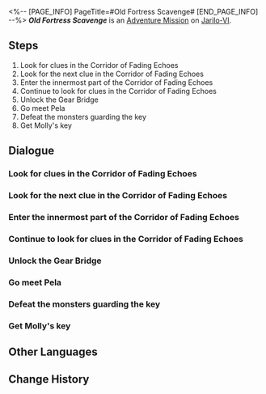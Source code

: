 <%-- [PAGE_INFO]
PageTitle=#Old Fortress Scavenge#
[END_PAGE_INFO] --%>
{{Stub|Dialogue.}}
{{Mission Infobox
|id            = 2011303
|title         = 
|image         = <!--Mission Old Fortress Scavenge.png-->
|type          = Adventure
|event_name    = 
|chapter       = 
|requirements  = {{subst:void|<!--Unknown: {"Type":"Manual"}-->}}
|summary       = <!--official mission summary from Fate's Atlas-->
|characters    = Findie; Pela; Trailblazer
|startLocation = [[Jarilo-VI]] - [[Corridor of Fading Echoes]]
|world         = Jarilo-VI
|area          = Corridor of Fading Echoes
|prev          = 
|next          = Ancestor's Drill Bit
|rewards       = 
}}
'''''Old Fortress Scavenge''''' is an [[Adventure Mission]] on [[Jarilo-VI]].

==Steps==
# Look for clues in the Corridor of Fading Echoes
# Look for the next clue in the Corridor of Fading Echoes
# Enter the innermost part of the Corridor of Fading Echoes
# Continue to look for clues in the Corridor of Fading Echoes
# Unlock the Gear Bridge
# Go meet Pela
# Defeat the monsters guarding the key
# Get Molly's key

<!--
==Gameplay Notes==

--><!--
==Trial Character==

-->
==Dialogue==
{{Stub Dialogue}}
{{Dialogue End}}

===Look for clues in the Corridor of Fading Echoes{{subst:void|<!--201130302-->}}===
{{Mission Description|type=adventure|location=Corridor of Fading Echoes|update|You and Pela have come to the depths of the Corridor of Fading Echoes, and decide to start to look for the entrance from here.<br />The Corridor of Fading Echoes feels different today... Be careful and proceed cautiously.}}
{{Dialogue Start}}
:{{tx}}
{{Dialogue End}}

===Look for the next clue in the Corridor of Fading Echoes{{subst:void|<!--201130303-->}}===
{{Mission Description|type=adventure|location=Corridor of Fading Echoes|update|You and Pela have come to the depths of the Corridor of Fading Echoes, and decide to start looking for the entrance from here.<br />Soon, you find a useful clue, but this is just the beginning. It looks like old Balakin didn't want you to solve the puzzle easily... Anyway, keep searching according to the clues in his message.}}
{{Dialogue Start}}
:{{tx}}
{{Dialogue End}}

===Enter the innermost part of the Corridor of Fading Echoes{{subst:void|<!--201130304-->}}===
{{Mission Description|type=adventure|location=Corridor of Fading Echoes|update|You've found two clues, but you have no idea how to use them.<br />Pela has an idea, but to test it, she has to go deeper into the "Corridor of Fading Echoes." Follow Pela. You might find another clue on the way.}}
{{Dialogue Start}}
:{{tx}}
{{Dialogue End}}

===Continue to look for clues in the Corridor of Fading Echoes{{subst:void|<!--201130305-->}}===
{{Mission Description|type=adventure|location=Corridor of Fading Echoes|update|You part with Pela for now and come to the "Frontline Fortress" for more clues.<br />Without a companion, you feel a little lonely. Maybe you can talk to Findie, but it's better to let it do its job.}}
{{Dialogue Start}}
:{{tx}}
{{Dialogue End}}

===Unlock the Gear Bridge{{subst:void|<!--201130306-->}}===
{{Mission Description|type=adventure|location=Corridor of Fading Echoes|update|As you're exploring alone, you hear the roar of the Gear Bridge far away. When you arrive there, you find that your worries have come true.<br />For some reason, Pela is trapped on the other side of the bridge. Find a way to unlock the bridge and reunite with Pela.}}
{{Dialogue Start}}
:{{tx}}
{{Dialogue End}}

===Go meet Pela{{subst:void|<!--201130308-->}}===
{{Mission Description|type=adventure|location=Corridor of Fading Echoes|update|For some reason, Pela is trapped on the other side of the bridge. Luckily, you solve old Balakin's puzzle quickly and unlock the bridge. Go check on Pela.}}
{{Dialogue Start}}
:{{tx}}
{{Dialogue End}}

===Defeat the monsters guarding the key{{subst:void|<!--201130309-->}}===
{{Mission Description|type=adventure|location=Corridor of Fading Echoes|update|After exchanging your findings with each other, you finally understand what happened just now. Fortunately, Pela has confirmed the location of the "key," but there are some fierce monsters lurking around.<br />This is the last challenge. Defeat the monsters and get Molly's treasure back!}}
{{Dialogue Start}}
:{{tx}}
{{Dialogue End}}

===Get Molly's key{{subst:void|<!--201130310-->}}===
{{Mission Description|type=adventure|location=Corridor of Fading Echoes|update|What a fierce battle! You successfully defeat the monsters and get the "key." This trip was completely worth it...<br />I know what you want to complain about, but let's keep our heads down and complain as much as you want when you're back at the workshop.}}
{{Dialogue Start}}
:{{tx}}
{{Dialogue End}}

==Other Languages==
{{Other Languages
|en   = Old Fortress Scavenge
|zhs  = 旧城拾遗
|zht  = 舊城拾遺
|ja   = 旧城拾遺
|ko   = 폐허 탐색
|es   = Búsqueda en la vieja fortaleza
|fr   = Pillage de la vieille forteresse
|ru   = Уборка старой крепости
|th   = เศษซากปราการเก่า
|vi   = Thu Thập Di Tích Thành Phố Cổ
|de   = Plünderung der alten Festung
|id   = Reruntuhan Benteng Tua
|pt   = Busca na Antiga Fortaleza
}}

==Change History==
{{Change History|1.0}}
